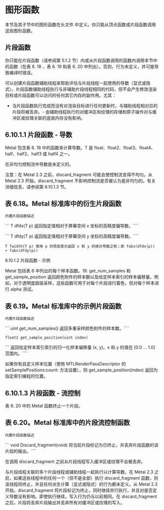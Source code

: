 # 图形函数

<OrigninalPDF title="6.10 Graphics Functions" />

本节及其子节中的图形函数在头文件 中定义。你只能从顶点函数或片段函数调用这些图形函数。

## 片段函数

你只能在片段函数（请参阅第 5.1.2 节）内或从片段函数调用的函数内调用本节中的函数（在表 6. 18 、表 6. 19 和表 6. 20 中列出）。否则，行为未定义，并可能导致编译时错误。

可以创建片段函数辅助线程来帮助评估与片段线程一起使用的导数（显式或隐式）。片段函数辅助线程执行与非辅助片段线程相同的代码，但不会产生修改渲染目标或片段函数可以访问的任何其它内存的副作用。尤其：

- 当片段函数执行完成而没有对渲染目标进行任何更新时，与辅助线程相对应的片段将被丢弃。- 由辅助线程执行的对缓冲区和纹理的存储和原子操作对与缓冲区或纹理关联的底层内存没有影响。

## 6.10.1.1 片段函数 - 导数

Metal 包含表 6. 18 中的函数来计算导数。T 是 float、float2、float3、float4、half、half2、half3 或 half4 之一。

在非均匀控制流中导数是未定义的。

注意：在 Metal 2.3 之前，discard_fragment 可能会使控制流变得不均匀。从 Metal 2.3 开始，discard_fragment 不影响控制流是否被认为是非均匀的。有关详细信息，请参阅第 6.10.1.3 节。

## 表 6.18。Metal 标准库中的衍生片段函数

`内置片段函数描述`

``` T dfdx(T p) 返回指定值相对于屏幕空间 x 坐标的高精度偏导数。````

``` T dfdy(T p) 返回指定值相对于屏幕空间 y 坐标的高精度偏导数。````

`T fwidth(T p) 使用 p 的局部差分返回 x 和 y 的绝对导数之和；即 fabs(dfdx(p)) + fabs(dfdy(p))`

6.10.1.2 片段函数 - 示例

Metal 包括表 6 中列出的每个样本函数。19. get_num_samples 和 get_sample_position 返回颜色附件的样本数以及给定样本索引的样本偏移量。例如，对于透明度超级采样，这些函数可用于对每个片段进行着色，但对每个样本进行 alpha 测试。

## 表 6.19。Metal 标准库中的示例片段函数

`内置片段函数描述`

``` uint get_num_samples() 返回多重采样颜色附件的样本数。````

`float2 get_sample_position(uint index)`

``` 返回给定样本索引索引的归一化样本偏移量 (x, y)。x 和 y 的值在 [0.0 ... 1.0] 范围内。````

如果你有自定义样本位置（使用 MTLRenderPassDescriptor 的 setSamplePositions:count: 方法设置），则 get_sample_position(index) 返回为指定索引编程的位置。

## 6.10.1.3 片段函数 - 流控制

表 6. 20 中的 Metal 函数终止一个片段。

## 表 6.20。Metal 标准库中的片段流控制函数

`内置片段函数描述`

``` void Discard_fragment(void) 将当前片段标记为已终止，并丢弃片段函数的该片段的输出。````

在调用 discard_fragment 之前从片段线程写入缓冲区或纹理不会被丢弃。

与片段线程关联的多个片段线程或辅助线程一起执行以计算导数。在 Metal 2.3 之前，如果这些线程中的任何一个（但不是全部）执行 discard_fragment 函数，则该线程将终止，并且任何派生计算（显式或隐式）的行为都未定义。从 Metal 2.3 开始，discard_fragment 将片段标记为终止，同时继续并行执行，并且对是否定义导数没有影响。即使执行继续，写入行为仍与以前相同。在 discard_fragment 之后，片段将丢弃片段输出并丢弃所有对缓冲区或纹理的写入。
